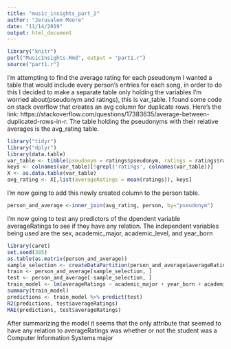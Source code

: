 ---
title: "music_insights_part_2"
author: "Jerusalem Moore"
date: "11/14/2019"
output: html_document
---

```{r}
library("knitr")
purl("MusicInsights.Rmd", output = "part1.r")
source("part1.r")


```

I'm attempting to find the average rating for each pseudonym I wanted a table that would include every person's entries for each song,
in order to do this I decided to make a separate table only holding the variables I'm worried about(pseudonym and ratings), this is var_table. I found some code on stack overflow that creates an avg column for duplicate rows. Here's the link: https://stackoverflow.com/questions/17383635/average-between-duplicated-rows-in-r. The table holding the pseudonyms with their relative averages is the avg_rating table.

```{r}
library("tidyr")
library("dplyr")
library(data.table)
var_table <- tibble(pseudonym = ratings$pseudonym, ratings = ratings$ratings)
keys <- colnames(var_table)[!grepl('ratings', colnames(var_table))]
X <- as.data.table(var_table)
avg_rating <- X[,list(averageRatings = mean(ratings)), keys]
```

I'm now going to add this newly created column to the person table.
```{r}
person_and_average <-inner_join(avg_rating, person, by="pseudonym")
```

I'm now going to test any predictors of the dpendent variable averageRatings to see if they have any relation. The independent variables being used are the sex, academic_major, academic_level, and year_born
```{r}
library(caret)
set.seed(385)
as.table(as.matrix(person_and_average))
sample_selection <- createDataPartition(person_and_average$averageRatings, p = 0.75, list = FALSE)
train <- person_and_average[sample_selection, ]
test <- person_and_average[-sample_selection, ]
train_model <- lm(averageRatings ~ academic_major + year_born + academic_level + sex, data = person_and_average)
summary(train_model)
predictions <- train_model %>% predict(test)
R2(predictions, test$averageRatings)
MAE(predictions, test$averageRatings)

```

After summarizing the model it seems that the only attribute that seemed to have any relation to averageRatings was whether or not the student was a Computer Information Systems major
